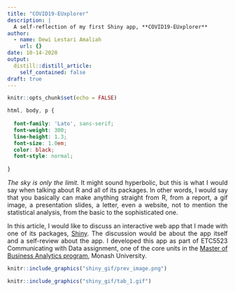 ```yaml
---
title: "COVID19-EUxplorer"
description: |
  A self-reflection of my first Shiny app, **COVID19-EUxplorer**
author:
  - name: Dewi Lestari Amaliah
    url: {}
date: 10-14-2020
output:
  distill::distill_article:
    self_contained: false
draft: true
---
```


<style>
body {
text-align: justify}
</style>

```r
knitr::opts_chunk$set(echo = FALSE)
```

```css


html, body, p {
  
  font-family: 'Lato', sans-serif;
  font-weight: 300;
  line-height: 1.3; 
  font-size: 1.0em;
  color: black;
  font-style: normal;
  
}

```



*The sky is only the limit*. It might sound hyperbolic, but this is what I would say when talking about R and all of its packages. In other words, I would say that you basically can make anything straight from R, from a report, a gif image, a presentation slides, a letter,  even a website, not to mention the statistical analysis, from the basic to the sophisticated one. 




In this article, I would like to discuss an interactive web app that I made with one of its packages, [Shiny](https://shiny.rstudio.com/). The discussion would be about the app itself and a self-review about the app. I developed this app as part of ETC5523 Communicating with Data assignment, one of the core units in the [Master of Business Analytics program](https://www.monash.edu/study/courses/find-a-course/2021/business-analytics-b6022?gclid=CjwKCAjww5r8BRB6EiwArcckC1oGdcqoRx9Uc8Pe3wqknW1rRa7GJ6VnTdCAddOlXoslHPw9ojQhrxoCIjAQAvD_BwE&international=true), Monash University. 


```r
knitr::include_graphics("shiny_gif/prev_image.png")
```







```r
knitr::include_graphics("shiny_gif/tab_1.gif")
```



